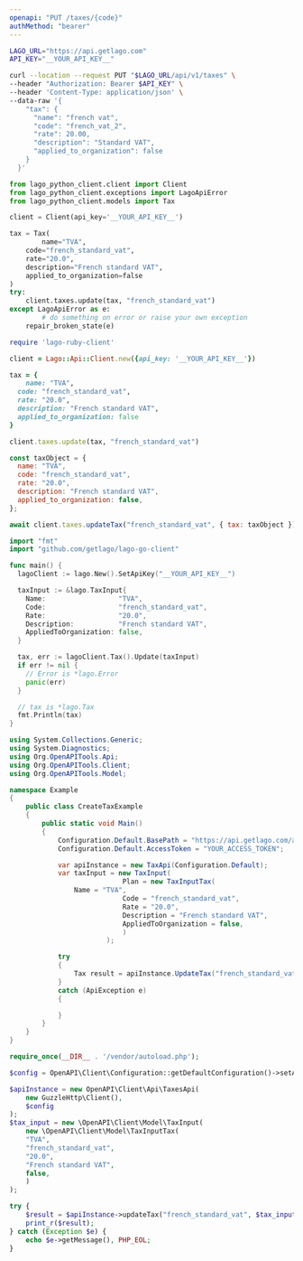 ```yaml
---
openapi: "PUT /taxes/{code}"
authMethod: "bearer"
---
```


<RequestExample>

```bash cURL
LAGO_URL="https://api.getlago.com"
API_KEY="__YOUR_API_KEY__"

curl --location --request PUT "$LAGO_URL/api/v1/taxes" \
--header "Authorization: Bearer $API_KEY" \
--header 'Content-Type: application/json' \
--data-raw '{
    "tax": {
      "name": "french vat",
      "code": "french_vat_2",
      "rate": 20.00,
      "description": "Standard VAT",
      "applied_to_organization": false
    }
  }'
```

```python Python
from lago_python_client.client import Client
from lago_python_client.exceptions import LagoApiError
from lago_python_client.models import Tax

client = Client(api_key='__YOUR_API_KEY__')

tax = Tax(
		name="TVA",
    code="french_standard_vat",
    rate="20.0",
    description="French standard VAT",
    applied_to_organization=false
)
try:
    client.taxes.update(tax, "french_standard_vat")
except LagoApiError as e:
		# do something on error or raise your own exception
    repair_broken_state(e)
```

```ruby Ruby
require 'lago-ruby-client'

client = Lago::Api::Client.new({api_key: '__YOUR_API_KEY__'})

tax = {
	name: "TVA",
  code: "french_standard_vat",
  rate: "20.0",
  description: "French standard VAT",
  applied_to_organization: false
}

client.taxes.update(tax, "french_standard_vat")
```

```js Javascript
const taxObject = {
  name: "TVA",
  code: "french_standard_vat",
  rate: "20.0",
  description: "French standard VAT",
  applied_to_organization: false,
};

await client.taxes.updateTax("french_standard_vat", { tax: taxObject });
```

```go Go
import "fmt"
import "github.com/getlago/lago-go-client"

func main() {
  lagoClient := lago.New().SetApiKey("__YOUR_API_KEY__")

  taxInput := &lago.TaxInput{
    Name:                  "TVA",
    Code:                  "french_standard_vat",
    Rate:                  "20.0",
    Description:           "French standard VAT",
    AppliedToOrganization: false,
  }

  tax, err := lagoClient.Tax().Update(taxInput)
  if err != nil {
    // Error is *lago.Error
    panic(err)
  }

  // tax is *lago.Tax
  fmt.Println(tax)
}
```

```csharp C#
using System.Collections.Generic;
using System.Diagnostics;
using Org.OpenAPITools.Api;
using Org.OpenAPITools.Client;
using Org.OpenAPITools.Model;

namespace Example
{
    public class CreateTaxExample
    {
        public static void Main()
        {
            Configuration.Default.BasePath = "https://api.getlago.com/api/v1";
            Configuration.Default.AccessToken = "YOUR_ACCESS_TOKEN";

            var apiInstance = new TaxApi(Configuration.Default);
            var taxInput = new TaxInput(
							Plan = new TaxInputTax(
                Name = "TVA",
						    Code = "french_standard_vat",
						    Rate = "20.0",
						    Description = "French standard VAT",
						    AppliedToOrganization = false,
							)
						);

            try
            {
                Tax result = apiInstance.UpdateTax("french_standard_vat", taxInput);
            }
            catch (ApiException e)
            {

            }
        }
    }
}
```

```php PHP
require_once(__DIR__ . '/vendor/autoload.php');

$config = OpenAPI\Client\Configuration::getDefaultConfiguration()->setAccessToken('YOUR_ACCESS_TOKEN');

$apiInstance = new OpenAPI\Client\Api\TaxesApi(
    new GuzzleHttp\Client(),
    $config
);
$tax_input = new \OpenAPI\Client\Model\TaxInput(
	new \OpenAPI\Client\Model\TaxInputTax(
    "TVA",
    "french_standard_vat",
    "20.0",
    "French standard VAT",
    false,
	)
);

try {
    $result = $apiInstance->updateTax("french_standard_vat", $tax_input);
    print_r($result);
} catch (Exception $e) {
    echo $e->getMessage(), PHP_EOL;
}
```

</RequestExample>
